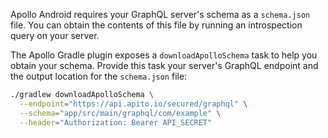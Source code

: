 
Apollo Android requires your GraphQL server's schema as a `schema.json` file. You can obtain the contents of this file by running an introspection query on your server.

The Apollo Gradle plugin exposes a `downloadApolloSchema` task to help you obtain your schema. Provide this task your server's GraphQL endpoint and the output location for the `schema.json` file:

<ApiSecretNote />

```bash title="shell"
./gradlew downloadApolloSchema \
  --endpoint="https://api.apito.io/secured/graphql" \
  --schema="app/src/main/graphql/com/example" \
  --header="Authorization: Bearer API_SECRET"
```
